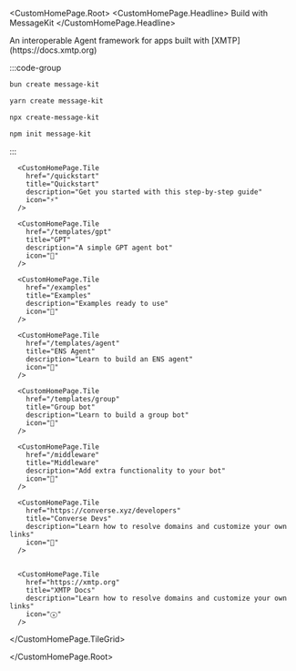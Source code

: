 
<CustomHomePage.Root>
<CustomHomePage.Headline>
  Build with MessageKit
</CustomHomePage.Headline>
  <div className="custom-homepage-description" style={{ textAlign: 'center' }}>
    An interoperable Agent framework for apps built with [XMTP](https://docs.xmtp.org) 
  </div>

<div className="custom-homepage-tile-grid-container" style={{ 
  marginTop: '2rem', 
  marginBottom: '2rem', 
  width: '75%', 
  maxWidth: '400px', 
  margin: '2rem auto',
  textAlign: 'center',
  fontSize: '1.5rem'
}}>

:::code-group

```bash [bun]
bun create message-kit
```

```bash [yarn]
yarn create message-kit
```

```bash [npx]
npx create-message-kit
```

```bash [npm]
npm init message-kit
```

:::

</div>
  <CustomHomePage.TileGrid>

      <CustomHomePage.Tile
        href="/quickstart"
        title="Quickstart"
        description="Get you started with this step-by-step guide"
        icon="⚡️"
      />

      <CustomHomePage.Tile
        href="/templates/gpt"
        title="GPT"
        description="A simple GPT agent bot"
        icon="🤖"
      />

      <CustomHomePage.Tile
        href="/examples"
        title="Examples"
        description="Examples ready to use"
        icon="💬"
      />

      <CustomHomePage.Tile
        href="/templates/agent"
        title="ENS Agent"
        description="Learn to build an ENS agent"
        icon="🧠"
      />

      <CustomHomePage.Tile
        href="/templates/group"
        title="Group bot"
        description="Learn to build a group bot"
        icon="🧠"
      />

      <CustomHomePage.Tile
        href="/middleware"
        title="Middleware"
        description="Add extra functionality to your bot"
        icon="🔧"
      />

      <CustomHomePage.Tile
        href="https://converse.xyz/developers"
        title="Converse Devs"
        description="Learn how to resolve domains and customize your own links"
        icon="📲"
      />


      <CustomHomePage.Tile
        href="https://xmtp.org"
        title="XMTP Docs"
        description="Learn how to resolve domains and customize your own links"
        icon="ⓧ"
      />

  </CustomHomePage.TileGrid>

</CustomHomePage.Root>
